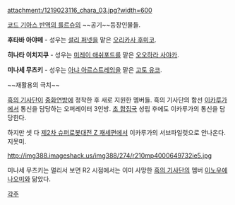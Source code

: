 attachment:/1219023116_chara_03.jpg?width=600

[[코드 기아스 반역의 를르슈]]의 ~~공기~~등장인물들.

'''후타바 아야메''' - 성우는 [[셜리 퍼넷]]을 맡은 [[오리카사 후미코]].

'''히나타 이치지쿠''' - 성우는 [[미레이 애쉬포드]]를 맡은 [[오오하라 사야카]].

'''미나세 무츠키''' - 성우는 [[아냐 아르스트레임]]을 맡은 [[고토 유코]].

~~재활용의 극치~~

[[흑의 기사단]]이 [[중화연방]]에 정착한 후 새로 지원한 멤버들. 흑의 기사단의 함선 [[이카루가]]에서 통신을 담당하는 오퍼레이터 3인방. [[초 합집국]] 성립 후에도 이카루가의 통신을 담당한다.

하지만 셋 다 [[제2차 슈퍼로봇대전 Z 재세편]]에서 이카루가의 서브파일럿으로 안나온다. 지못미.

http://img388.imageshack.us/img388/274/r210mp4000649732ie5.jpg

미나세 무츠키는 멀리서 보면 R2 시점에서는 이미 사망한 [[흑의 기사단]]의 멤버 [[이노우에 나오미]]와 닮았다.

[[각주]]
